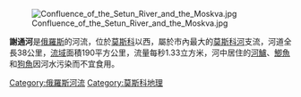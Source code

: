 [[Image:Confluence_of_the_Setun_River_and_the_Moskva.jpg|thumb]]

'''謝通河'''是[[俄羅斯|俄羅斯]]的河流，位於[[莫斯科|莫斯科]]以西，屬於市內最大的[[莫斯科河|莫斯科河]]支流，河道全長38公里，[[流域|流域]]面積190平方公里，流量每秒1.33立方米，河中居住的[[河鱸|河鱸]]、[[鯽魚|鯽魚]]和[[狗魚|狗魚]]因河水污染而不宜食用。

[[Category:俄羅斯河流|Category:俄羅斯河流]]
[[Category:莫斯科地理|Category:莫斯科地理]]

{{Russia-geo-stub}}